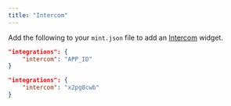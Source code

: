 ```yaml
---
title: "Intercom"
---
```


Add the following to your `mint.json` file to add an [Intercom](https://www.intercom.com) widget.

<CodeGroup>

```json Analytics options in mint.json
"integrations": {
    "intercom": "APP_ID"
}
```

```json Example
"integrations": {
    "intercom": "x2pg8cwb"
}
```

</CodeGroup>
